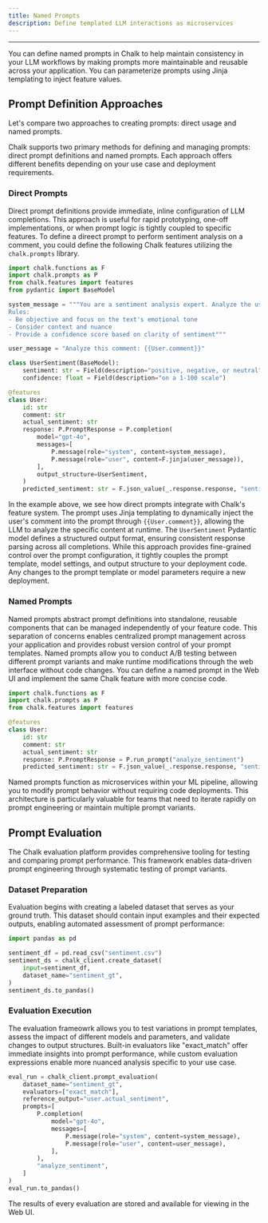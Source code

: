 ```yaml
---
title: Named Prompts
description: Define templated LLM interactions as microservices
---
```


---

You can define named prompts in Chalk to help maintain consistency in your LLM workflows by making prompts more 
maintainable and reusable across your application. You can parameterize prompts using Jinja templating to inject 
feature values. 

## Prompt Definition Approaches

Let's compare two approaches to creating prompts: direct usage and named prompts.

Chalk supports two primary methods for defining and managing prompts: direct prompt definitions and named prompts. 
Each approach offers different benefits depending on your use case and deployment requirements.

### Direct Prompts

Direct prompt definitions provide immediate, inline configuration of LLM completions. This approach is useful for 
rapid prototyping, one-off implementations, or when prompt logic is tightly coupled to specific features. To define
a direect prompt to perform sentiment analysis on a comment, you could define the following Chalk features utilizing
the `chalk.prompts` library.

```py
import chalk.functions as F
import chalk.prompts as P
from chalk.features import features
from pydantic import BaseModel

system_message = """You are a sentiment analysis expert. Analyze the user's comment and determine if it's positive, negative, or neutral.
Rules:
- Be objective and focus on the text's emotional tone
- Consider context and nuance
- Provide a confidence score based on clarity of sentiment"""

user_message = "Analyze this comment: {{User.comment}}"

class UserSentiment(BaseModel):
    sentiment: str = Field(description="positive, negative, or neutral")
    confidence: float = Field(description="on a 1-100 scale")

@features
class User:
    id: str
    comment: str
    actual_sentiment: str
    response: P.PromptResponse = P.completion(
        model="gpt-4o", 
        messages=[
            P.message(role="system", content=system_message),
            P.message(role="user", content=F.jinja(user_message)),
        ],
        output_structure=UserSentiment,
    )
    predicted_sentiment: str = F.json_value(_.response.response, "sentiment")
```

In the example above, we see how direct prompts integrate with Chalk's feature system. The prompt uses Jinja templating 
to dynamically inject the user's comment into the prompt through `{{User.comment}}`, allowing the LLM to analyze the 
specific content at runtime. The `UserSentiment` Pydantic model defines a structured output format, ensuring consistent 
response parsing across all completions. While this approach provides fine-grained control over the prompt 
configuration, it tightly couples the prompt template, model settings, and output structure to your deployment code. 
Any changes to the prompt template or model parameters require a new deployment.

### Named Prompts

Named prompts abstract prompt definitions into standalone, reusable components that can be managed independently of 
your feature code. This separation of concerns enables centralized prompt management across your application and 
provides robust version control of your prompt templates. Named prompts allow you to conduct A/B testing between 
different prompt variants and make runtime modifications through the web interface without code changes. You can define
a named prompt in the Web UI and implement the same Chalk feature with more concise code.

```py
import chalk.functions as F
import chalk.prompts as P
from chalk.features import features

@features
class User:
    id: str
    comment: str
    actual_sentiment: str
    response: P.PromptResponse = P.run_prompt("analyze_sentiment")
    predicted_sentiment: str = F.json_value(_.response.response, "sentiment")
```

Named prompts function as microservices within your ML pipeline, allowing you to modify prompt behavior without 
requiring code deployments. This architecture is particularly valuable for teams that need to iterate rapidly on prompt
engineering or maintain multiple prompt variants.

## Prompt Evaluation

The Chalk evaluation platform provides comprehensive tooling for testing and comparing prompt performance. This
framework enables data-driven prompt engineering through systematic testing of prompt variants.

### Dataset Preparation

Evaluation begins with creating a labeled dataset that serves as your ground truth. This dataset should contain input
examples and their expected outputs, enabling automated assessment of prompt performance:

```py
import pandas as pd

sentiment_df = pd.read_csv("sentiment.csv")
sentiment_ds = chalk_client.create_dataset(
    input=sentiment_df,
    dataset_name="sentiment_gt",
)
sentiment_ds.to_pandas()
```

### Evaluation Execution

The evaluation frameowrk allows you to test variations in prompt templates, assess the impact of different models and 
parameters, and validate changes to output structures. Built-in evaluators like "exact_match" offer immediate insights
into prompt performance, while custom evaluation expressions enable more nuanced analysis specific to your use case.

```py
eval_run = chalk_client.prompt_evaluation(
    dataset_name="sentiment_gt",
    evaluators=["exact_match"],
    reference_output="user.actual_sentiment",
    prompts=[
        P.completion(
            model="gpt-4o", 
            messages=[
                P.message(role="system", content=system_message),
                P.message(role="user", content=user_message),
            ],
        ),
        "analyze_sentiment",
    ]
)
eval_run.to_pandas()
```

The results of every evaluation are stored and available for viewing in the Web UI.
